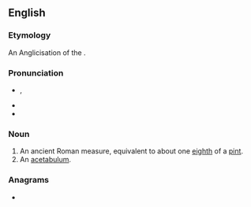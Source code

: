 ==English==

===Etymology===
An Anglicisation of the {{etyl|la|en}} {{m|la|acetabulum}}.

===Pronunciation===
* {{enPR|ăsʹĭtəbəl}}, {{IPA|en|/ˈæ.sɪ.tə.bəl/}}
* {{audio|en|en-us-acetable-2.ogg|Audio (US)}}
* {{audio|en|En-us-acetable.ogg|Audio (US)}}

===Noun===
{{en-noun}}

# An ancient Roman measure, equivalent to about one [[eighth]] of a [[pint]].
# An [[acetabulum]].

===Anagrams===
* {{anagrams|en|a=aabceelt|Albacete}}
